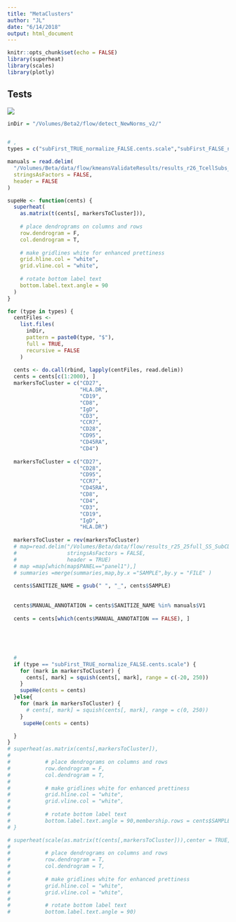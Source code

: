 ```yaml
---
title: "MetaClusters"
author: "JL"
date: "6/14/2018"
output: html_document
---
```


```r
knitr::opts_chunk$set(echo = FALSE)
library(superheat)
library(scales)
library(plotly)

```

## Tests


![](./map.png)



```r


inDir = "/Volumes/Beta2/flow/detect_NewNorms_v2/"


# ,
types = c("subFirst_TRUE_normalize_FALSE.cents.scale","subFirst_FALSE_normalize_TRUE.cents.scale")

manuals = read.delim(
  "/Volumes/Beta/data/flow/kmeansValidateResults/results_r26_TcellSubs_Kmeans_wsp_v8/r26_v3_Manual_Samples.txt",
  stringsAsFactors = FALSE,
  header = FALSE
)

supeHe <- function(cents) {
  superheat(
    as.matrix(t(cents[, markersToCluster])),
    
    # place dendrograms on columns and rows
    row.dendrogram = F,
    col.dendrogram = T,
    
    # make gridlines white for enhanced prettiness
    grid.hline.col = "white",
    grid.vline.col = "white",
    
    # rotate bottom label text
    bottom.label.text.angle = 90
  )
}

for (type in types) {
  centFiles <-
    list.files(
      inDir,
      pattern = paste0(type, "$"),
      full = TRUE,
      recursive = FALSE
    )
  
  cents <- do.call(rbind, lapply(centFiles, read.delim))
  cents = cents[c(1:2000), ]
  markersToCluster = c("CD27",
                       "HLA.DR",
                       "CD19",
                       "CD8",
                       "IgD",
                       "CD3",
                       "CCR7",
                       "CD28",
                       "CD95",
                       "CD45RA",
                       "CD4")
  
  markersToCluster = c("CD27",
                       "CD28",
                       "CD95",
                       "CCR7",
                       "CD45RA",
                       "CD8",
                       "CD4",
                       "CD3",
                       "CD19",
                       "IgD",
                       "HLA.DR")
  
  markersToCluster = rev(markersToCluster)
  # map=read.delim("/Volumes/Beta/data/flow/results_r25_25full_SS_SubCD8_SCD14_Manuals/FULL/all.totalCellCounts.metrics.format.txt",
  #                stringsAsFactors = FALSE,
  #                header = TRUE)
  # map =map[which(map$PANEL=="panel1"),]
  # summaries =merge(summaries,map,by.x ="SAMPLE",by.y = "FILE" )
  
  cents$SANITIZE_NAME = gsub(" ", "_", cents$SAMPLE)
  
  
  cents$MANUAL_ANNOTATION = cents$SANITIZE_NAME %in% manuals$V1
  
  cents = cents[which(cents$MANUAL_ANNOTATION == FALSE), ]
  
  
  
  
  
  #
  if (type == "subFirst_TRUE_normalize_FALSE.cents.scale") {
    for (mark in markersToCluster) {
      cents[, mark] = squish(cents[, mark], range = c(-20, 250))
    }
    supeHe(cents = cents)
  }else{
    for (mark in markersToCluster) {
      # cents[, mark] = squish(cents[, mark], range = c(0, 250))
    }
     supeHe(cents = cents)

  }
}
# superheat(as.matrix(cents[,markersToCluster]), 
#           
#           # place dendrograms on columns and rows 
#           row.dendrogram = F, 
#           col.dendrogram = T,
#           
#           # make gridlines white for enhanced prettiness
#           grid.hline.col = "white",
#           grid.vline.col = "white",
#           
#           # rotate bottom label text
#           bottom.label.text.angle = 90,membership.rows = cents$SAMPLE)
# }

# superheat(scale(as.matrix(t(cents[,markersToCluster])),center = TRUE,scale = TRUE), 
#           
#           # place dendrograms on columns and rows 
#           row.dendrogram = T, 
#           col.dendrogram = T,
#           
#           # make gridlines white for enhanced prettiness
#           grid.hline.col = "white",
#           grid.vline.col = "white",
#           
#           # rotate bottom label text
#           bottom.label.text.angle = 90)

```

